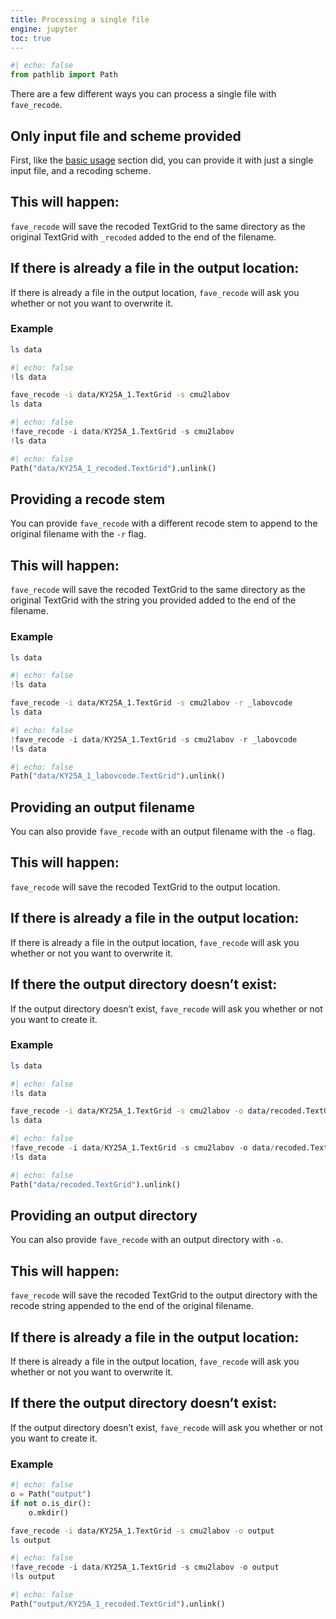 ```yaml
---
title: Processing a single file
engine: jupyter
toc: true
---
```


```python
#| echo: false
from pathlib import Path
```

There are a few different ways you can process a single file with `fave_recode`. 

## Only input file and scheme provided
First, like the [basic usage](overview.qmd#basic-usage) section did, you can provide it with just a single input file, and a recoding scheme. 

::: {.callout-note}
## This will happen:
`fave_recode` will save the recoded TextGrid to the same directory as the original TextGrid with `_recoded` added to the end of the filename.
:::

::: {.callout-warning}
## If there is already a file in the output location:
If there is already a file in the output location, `fave_recode` will ask you whether or not you want to overwrite it.
:::

### Example
```bash
ls data
```
```python
#| echo: false
!ls data
```

```bash
fave_recode -i data/KY25A_1.TextGrid -s cmu2labov
ls data
```
```python
#| echo: false
!fave_recode -i data/KY25A_1.TextGrid -s cmu2labov
!ls data
```

```python
#| echo: false
Path("data/KY25A_1_recoded.TextGrid").unlink()
```

## Providing a recode stem
You can provide `fave_recode` with a different recode stem to append to the original filename with the `-r` flag.

::: {.callout-note}
## This will happen:
`fave_recode` will save the recoded TextGrid to the same directory as the original TextGrid with the string you provided added to the end of the filename.
:::

### Example

```bash
ls data
```
```python
#| echo: false
!ls data
```

```bash
fave_recode -i data/KY25A_1.TextGrid -s cmu2labov -r _labovcode
ls data
```
```python
#| echo: false
!fave_recode -i data/KY25A_1.TextGrid -s cmu2labov -r _labovcode
!ls data
```
```python
#| echo: false
Path("data/KY25A_1_labovcode.TextGrid").unlink()
```

## Providing an output filename

You can also provide `fave_recode` with an output filename with the `-o` flag.

::: {.callout-note}
## This will happen:
`fave_recode` will save the recoded TextGrid to the output location.
:::

::: {.callout-warning}
## If there is already a file in the output location:
If there is already a file in the output location, `fave_recode` will ask you whether or not you want to overwrite it.
:::

::: {.callout-warning}
## If there the output directory doesn't exist:
If the output directory doesn't exist, `fave_recode` will ask you whether or not you want to create it.
:::

### Example

```bash
ls data
```
```python
#| echo: false
!ls data
```

```bash
fave_recode -i data/KY25A_1.TextGrid -s cmu2labov -o data/recoded.TextGrid
ls data
```
```python
#| echo: false
!fave_recode -i data/KY25A_1.TextGrid -s cmu2labov -o data/recoded.TextGrid
!ls data
```
```python
#| echo: false
Path("data/recoded.TextGrid").unlink()
```

## Providing an output directory
You can also provide `fave_recode` with an output directory with `-o`. 

::: {.callout-note}
## This will happen:
`fave_recode` will save the recoded TextGrid to the output directory with the recode string appended to the end of the original filename.
:::

::: {.callout-warning}
## If there is already a file in the output location:
If there is already a file in the output location, `fave_recode` will ask you whether or not you want to overwrite it.
:::

::: {.callout-warning}
## If there the output directory doesn't exist:
If the output directory doesn't exist, `fave_recode` will ask you whether or not you want to create it.
:::

### Example
```python
#| echo: false
o = Path("output")
if not o.is_dir():
    o.mkdir()
```
```bash
fave_recode -i data/KY25A_1.TextGrid -s cmu2labov -o output
ls output
```
```python
#| echo: false
!fave_recode -i data/KY25A_1.TextGrid -s cmu2labov -o output
!ls output
```
```python
#| echo: false
Path("output/KY25A_1_recoded.TextGrid").unlink()
```